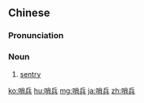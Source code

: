==Chinese==
{{zh-forms}}

===Pronunciation===
{{zh-pron
|m=shàobīng
|c=saau3 bing1
|mn=qz,xm,zz:sàu-peng
|cat=n
}}

===Noun===
{{zh-noun}}
# [[sentry]]

[[ko:哨兵]]
[[hu:哨兵]]
[[mg:哨兵]]
[[ja:哨兵]]
[[zh:哨兵]]